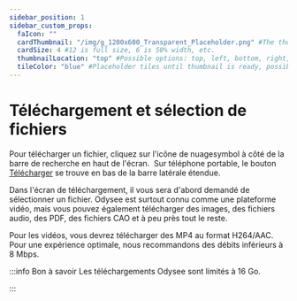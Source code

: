 ---
sidebar_position: 1
sidebar_custom_props:
  faIcon: ""
  cardThumbnail: "/img/g_1200x600_Transparent_Placeholder.png" #The thumbnail on the category card.
  cardSize: 4 #12 is full size, 6 is 50% width, etc.
  thumbnailLocation: "top" #Possible options: top, left, bottom, right, none
  tileColor: "blue" #Placeholder tiles until thumbnail is ready, possible options: blue, cream, darkpurple, lightpurple, mauve, orange, pink, none
---

# Téléchargement et sélection de fichiers


<Tabs>
  <TabItem value="web" label="Web" default>
    Pour télécharger un fichier, cliquez sur l'icône de nuagesymbol <OdyseeButtonRound url="https://odysee.com/$/upload"><OdyseeIcon type='uploadCloud'/></OdyseeButtonRound> à côté de la barre de recherche en haut de l'écran.    
	<Image
      img="/img/fr/Nuage.png" />
  </TabItem>
  <TabItem value="mobile" label="Mobile">
    Sur téléphone portable, le bouton <a href="https://odysee.com/$/upload"><OdyseeIcon type='uploadCloud'/> Télécharger</a> se trouve en bas de la barre latérale étendue.
      <Image img="/img/fr/Mtéléchargements.png" />
  </TabItem>
</Tabs>

Dans l'écran de téléchargement, il vous sera d'abord demandé de sélectionner un fichier. Odysee est surtout connu comme une plateforme vidéo, mais vous pouvez également télécharger des images, des fichiers audio, des PDF, des fichiers CAO et à peu près tout le reste.

Pour les vidéos, vous devrez télécharger des MP4 au format H264/AAC. Pour une expérience optimale, nous recommandons des débits inférieurs à 8 Mbps.

:::info Bon à savoir
Les téléchargements Odysee sont limités à 16 Go.

:::
